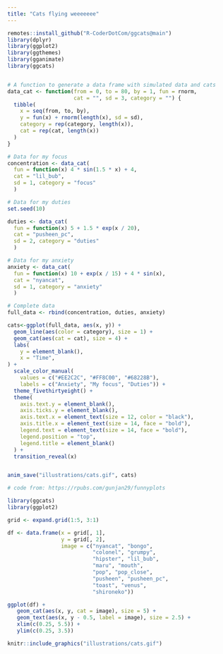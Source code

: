 ```yaml
---
title: "Cats flying weeeeeee"
---
```


```r

remotes::install_github("R-CoderDotCom/ggcats@main")
library(dplyr)
library(ggplot2)
library(ggthemes)
library(gganimate)
library(ggcats)


# A function to generate a data frame with simulated data and cats
data_cat <- function(from = 0, to = 80, by = 1, fun = rnorm, 
                     cat = "", sd = 3, category = "") {
  tibble(
    x = seq(from, to, by),
    y = fun(x) + rnorm(length(x), sd = sd),
    category = rep(category, length(x)),
    cat = rep(cat, length(x))
  )
}

# Data for my focus
concentration <- data_cat(
  fun = function(x) 4 * sin(1.5 * x) + 4, 
  cat = "lil_bub", 
  sd = 1, category = "focus"
  )

# Data for my duties
set.seed(10)

duties <- data_cat(
  fun = function(x) 5 + 1.5 * exp(x / 20), 
  cat = "pusheen_pc", 
  sd = 2, category = "duties"
  )

# Data for my anxiety
anxiety <- data_cat(
  fun = function(x) 10 + exp(x / 15) + 4 * sin(x), 
  cat = "nyancat", 
  sd = 1, category = "anxiety"
  )

# Complete data
full_data <- rbind(concentration, duties, anxiety)

cats<-ggplot(full_data, aes(x, y)) +
  geom_line(aes(color = category), size = 1) +
  geom_cat(aes(cat = cat), size = 4) +
  labs(
    y = element_blank(),
    x = "Time",
) +
  scale_color_manual(
    values = c("#EE2C2C", "#FF8C00", "#68228B"),
    labels = c("Anxiety", "My focus", "Duties")) +
  theme_fivethirtyeight() +
  theme(
    axis.text.y = element_blank(),
    axis.ticks.y = element_blank(),
    axis.text.x = element_text(size = 12, color = "black"),
    axis.title.x = element_text(size = 14, face = "bold"),
    legend.text = element_text(size = 14, face = "bold"),
    legend.position = "top",
    legend.title = element_blank()
  ) +
  transition_reveal(x)


anim_save("illustrations/cats.gif", cats)

# code from: https://rpubs.com/gunjan29/funnyplots
```

```r
library(ggcats)
library(ggplot2)

grid <- expand.grid(1:5, 3:1)

df <- data.frame(x = grid[, 1],
                 y = grid[, 2],
                 image = c("nyancat", "bongo",
                           "colonel", "grumpy",
                           "hipster", "lil_bub",
                           "maru", "mouth",
                           "pop", "pop_close", 
                           "pusheen", "pusheen_pc",
                           "toast", "venus",
                           "shironeko"))

ggplot(df) +
   geom_cat(aes(x, y, cat = image), size = 5) +
   geom_text(aes(x, y - 0.5, label = image), size = 2.5) +
   xlim(c(0.25, 5.5)) + 
   ylim(c(0.25, 3.5))
```

```r
knitr::include_graphics("illustrations/cats.gif")
```



